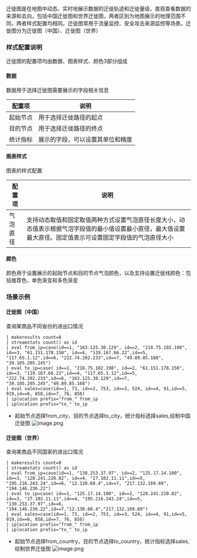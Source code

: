 迁徙图是在地图中动态、实时地展示数据的迁徙轨迹和迁徙量级，直观查看数据的来源和去向，包括中国迁徙图和世界迁徙图，两者区别为地图展示的地理范围不同，两者样式配置均相同。迁徙图常用于流量监控、安全攻击来源监控等场景。迁徙图分为迁徙图（中国）、迁徙图（世界）

### **样式配置说明**
迁徙图的配置项均由数据、图表样式、颜色3部分组成

#### **数据**
数据用于选择迁徙图需要展示的字段相关信息

|配置项|说明|
|-|-|
|起始节点|用于选择迁徙路径的起点|
|目的节点|用于选择迁徙路径的终点|
|统计指标|展示的字段，可以设置其单位和精度|

#### **图表样式**
图表的样式配置

|配置项|说明|
|-|-|
|气泡直径|支持动态取值和固定取值两种方式设置气泡直径长度大小，动态值表示根据气泡字段值的最小值设置最小直径，最大值设置最大直径。固定值表示可设置固定字段值的气泡直径大小|

#### **颜色**
颜色用于设置展示的起始节点和目的节点气泡颜色，以及支持设置迁徙线颜色：包括推荐色、单色渐变和多色渐变

### **场景示例**
#### **迁徙图（中国）**
查询某商品不同省份的进出口情况
``` 
| makeresults count=8
| streamstats count() as id
| eval from_ip=case(id==1, "163.125.30.129", id==2, "218.75.102.198", id==3, "61.151.178.150", id==4, "119.167.66.22",id==5, "117.65.1.12",id==6, "222.74.202.233",id==7, "49.89.85.168", "39.105.205.245")
| eval to_ip=case( id==1, "218.75.102.198", id==2, "61.151.178.150", id==3, "119.167.66.22",id==4, "117.65.1.12",id==5, "222.74.202.233",id==6, "163.125.30.129",id==7, "39.105.205.245","49.89.85.168")
| eval sales=case(id==1, 73, id==2, 753, id==3, 524, id==4, 91,id==5, 919,id==6, 858,id==7, 76, 856)
| iplocation prefix="from_" from_ip 
| iplocation prefix="to_" to_ip
```
- 起始节点选择from_city，目的节点选择to_city，统计指标选择sales,绘制中国迁徙图
![image.png](https://dn-odum9helk.qbox.me/FpwmAJOeqUM7w-maUzgfaZGH9PA0)

#### **迁徙图（世界）**
查询某商品不同国家的进出口情况
```
| makeresults count=8
| streamstats count() as id
| eval from_ip=case(id==1, "130.253.37.97", id==2, "125.17.14.100", id==3, "128.241.220.82", id==4, "27.102.11.11",id==5, "195.216.243.24",id==6, "12.130.60.4",id==7, "217.132.169.69", "194.146.236.22")
| eval to_ip=case( id==1, "125.17.14.100", id==2, "128.241.220.82", id==3, "27.102.11.11",id==4, "195.216.243.24",id==5, "130.253.37.97",id==6, "194.146.236.22",id==7,"12.130.60.4","217.132.169.69")
| eval sales=case(id==1, 73, id==2, 753, id==3, 524, id==4, 91,id==5, 919,id==6, 858,id==7, 76, 856)
| iplocation prefix="from_" from_ip 
| iplocation prefix="to_" to_ip
```
- 起始节点选择from_country，目的节点选择to_country，统计指标选择sales,绘制世界迁徙图
![image.png](https://dn-odum9helk.qbox.me/Fv4-TdqlqzUPUp84mabC4c0vOhll)
